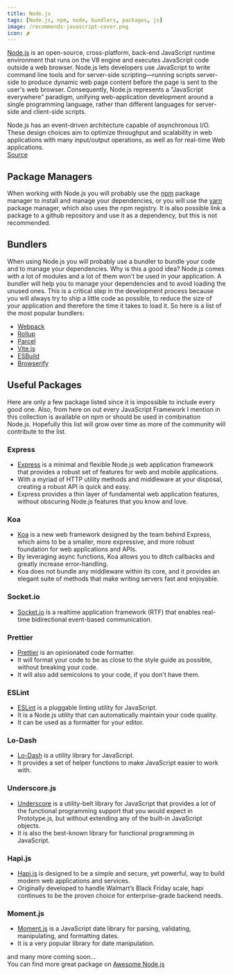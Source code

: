 ```yaml
---
title: Node.js
tags: [Node.js, npm, node, bundlers, packages, js]
image: /recommends-javascript-cover.png
icon: 🌶
---
```


[Node.js](https://nodejs.org/en/) is an open-source, cross-platform, back-end JavaScript runtime environment that runs on the V8 engine and executes JavaScript code outside a web browser.
Node.js lets developers use JavaScript to write command line tools and for server-side scripting—running scripts server-side to produce dynamic web page content before the page is sent to the user's web browser.
Consequently, Node.js represents a "JavaScript everywhere" paradigm, unifying web-application development around a single programming language, rather than different languages for server-side and client-side scripts.

Node.js has an event-driven architecture capable of asynchronous I/O.
These design choices aim to optimize throughput and scalability in web applications with many input/output operations, as well as for real-time Web applications.  
[Source](https://en.wikipedia.org/wiki/Node.js)

## Package Managers

When working with Node.js you will probably use the [npm](https://www.npmjs.com/) package manager to install and manage your dependencies,
or you will use the [yarn](https://yarnpkg.com/) package manager, which also uses the npm registry.
It is also possible link a package to a github repository and use it as a dependency, but this is not recommended.

## Bundlers

When using Node.js you will probably use a bundler to bundle your code and to manage your dependencies.
Why is this a good idea?
Node.js comes with a lot of modules and a lot of them won't be used in your application.
A bundler will help you to manage your dependencies and to avoid loading the unused ones.
This is a critical step in the development process because you will always try to ship a little code as possible, to reduce the size of your application and therefore the time it takes to load it.
So here is a list of the most popular bundlers:

- [Webpack](https://webpack.js.org/)
- [Rollup](https://rollupjs.org/)
- [Parcel](https://parceljs.org/)
- [Vite.js](https://vitejs.dev/)
- [ESBuild](https://esbuild.github.io/)
- [Browserify](http://browserify.org/)

## Useful Packages

Here are only a few package listed since it is impossible to include every good one.
Also, from here on out every JavaScript Framework I mention in this collection is available on npm or should be used in combination Node.js.
Hopefully this list will grow over time as more of the community will contribute to the list.

### Express

- [Express](https://expressjs.com/) is a minimal and flexible Node.js web application framework that provides a robust set of features for web and mobile applications.
- With a myriad of HTTP utility methods and middleware at your disposal, creating a robust API is quick and easy.
- Express provides a thin layer of fundamental web application features, without obscuring Node.js features that you know and love.

### Koa

- [Koa](https://koajs.com/) is a new web framework designed by the team behind Express, which aims to be a smaller, more expressive, and more robust foundation for web applications and APIs.
- By leveraging async functions, Koa allows you to ditch callbacks and greatly increase error-handling.
- Koa does not bundle any middleware within its core, and it provides an elegant suite of methods that make writing servers fast and enjoyable.

### Socket.io

- [Socket.io](https://socket.io/) is a realtime application framework (RTF) that enables real-time bidirectional event-based communication.

### Prettier

- [Prettier](https://prettier.io/) is an opinionated code formatter.
- It will format your code to be as close to the style guide as possible, without breaking your code.
- It will also add semicolons to your code, if you don't have them.

### ESLint

- [ESLint](https://eslint.org/) is a pluggable linting utility for JavaScript.
- It is a Node.js utility that can automatically maintain your code quality.
- It can be used as a formatter for your editor.

### Lo-Dash

- [Lo-Dash](https://lodash.com/) is a utility library for JavaScript.
- It provides a set of helper functions to make JavaScript easier to work with.

### Underscore.js

- [Underscore](https://underscorejs.org/) is a utility-belt library for JavaScript that provides a lot of the functional programming support that you would expect in Prototype.js, but without extending any of the built-in JavaScript objects.
- It is also the best-known library for functional programming in JavaScript.

### Hapi.js

- [Hapi.js](https://hapijs.com/) is designed to be a simple and secure, yet powerful, way to build modern web applications and services.
- Originally developed to handle Walmart’s Black Friday scale, hapi continues to be the proven choice for enterprise-grade backend needs.

### Moment.js

- [Moment.js](https://momentjs.com/) is a JavaScript date library for parsing, validating, manipulating, and formatting dates.
- It is a very popular library for date manipulation.

and many more coming soon...  
You can find more great package on [Awesome Node.js](https://github.com/sindresorhus/awesome-nodejs)

